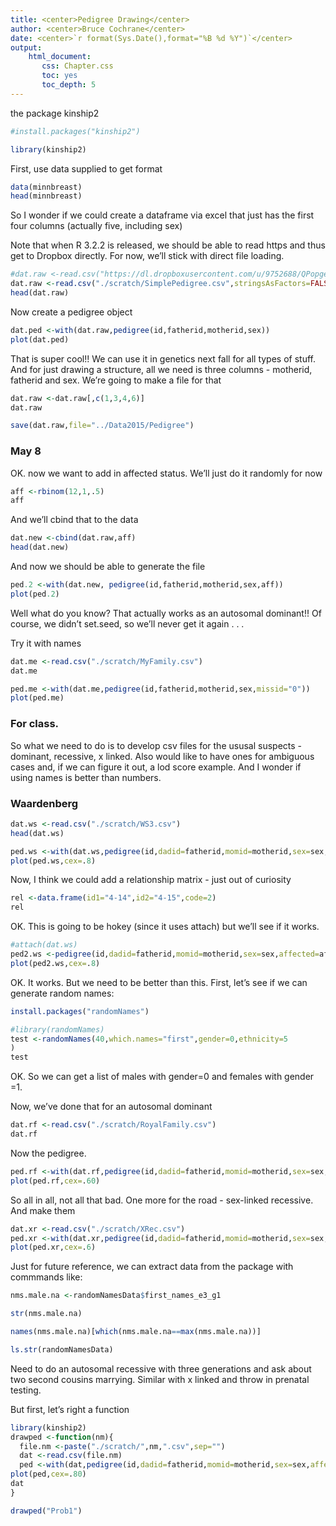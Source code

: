 ```yaml
---
title: <center>Pedigree Drawing</center>
author: <center>Bruce Cochrane</center>
date: <center>`r format(Sys.Date(),format="%B %d %Y")`</center>
output: 
    html_document:
       css: Chapter.css
       toc: yes
       toc_depth: 5
---
```


 the package kinship2
```r
#install.packages("kinship2")
```
```r
library(kinship2)
```
First, use data supplied to get format
```r
data(minnbreast)
head(minnbreast)
```

So I wonder if we could create a dataframe via excel that just has the first four columns (actually five, including sex)

Note that when R 3.2.2 is released, we should be able to read https and thus get to Dropbox directly.  For now, we'll stick with direct file loading.
```r
#dat.raw <-read.csv("https://dl.dropboxusercontent.com/u/9752688/QPopgen/Summer15Development/DATA/SimplePedigree.csv",stringsAsFactors=FALSE)
dat.raw <-read.csv("./scratch/SimplePedigree.csv",stringsAsFactors=FALSE)
head(dat.raw)
```
Now create a pedigree object
```r
dat.ped <-with(dat.raw,pedigree(id,fatherid,motherid,sex))
plot(dat.ped)
```
That is super cool!!  We can use it in genetics next fall for all types of stuff.  And for just drawing a structure, all we need is three columns - motherid, fatherid and sex.  We're going to make a file for that
```r
dat.raw <-dat.raw[,c(1,3,4,6)]
dat.raw
```
```r
save(dat.raw,file="../Data2015/Pedigree")
```
### May 8

OK.  now we want to add in affected status.  We'll just do it randomly for now
```r
aff <-rbinom(12,1,.5)
aff
```
And we'll cbind that to the data
```r
dat.new <-cbind(dat.raw,aff)
head(dat.new)
```
And now we should be able to generate the file
```r
ped.2 <-with(dat.new, pedigree(id,fatherid,motherid,sex,aff))
plot(ped.2)
```
Well what do you know?  That actually works as an autosomal dominant!!  Of course, we didn't set.seed, so we'll never get it again . . . 


Try it with names
```r
dat.me <-read.csv("./scratch/MyFamily.csv")
dat.me
```
```r
ped.me <-with(dat.me,pedigree(id,fatherid,motherid,sex,missid="0"))
plot(ped.me)
```
### For class.

So what we need to do is to develop csv files for the ususal suspects - dominant, recessive, x linked.  Also would like to have ones for ambiguous cases and, if we can figure it out, a lod score example.  And I wonder if using names is better than numbers.

### Waardenberg

```r
dat.ws <-read.csv("./scratch/WS3.csv")
head(dat.ws)
```
```r
ped.ws <-with(dat.ws,pedigree(id,dadid=fatherid,momid=motherid,sex=sex,affected=aff,missid="0",))
plot(ped.ws,cex=.8)
```
Now, I think we could add a relationship matrix - just out of curiosity
```r
rel <-data.frame(id1="4-14",id2="4-15",code=2)
rel
```
OK.  This is going to be hokey (since it uses attach) but we'll see if it works.

```r
#attach(dat.ws)
ped2.ws <-pedigree(id,dadid=fatherid,momid=motherid,sex=sex,affected=aff,missid="0",relation = rel)
plot(ped2.ws,cex=.8)
```
OK.  It works. But we need to be better than this.  First, let's see if we can generate random names:

```r
install.packages("randomNames")
```
```r
#library(randomNames)
test <-randomNames(40,which.names="first",gender=0,ethnicity=5
)
test
```
OK.  So we can get a list of males with gender=0 and females with gender =1.

Now, we've done that for an autosomal dominant
```r
dat.rf <-read.csv("./scratch/RoyalFamily.csv")
dat.rf
```
Now the pedigree.
```r
ped.rf <-with(dat.rf,pedigree(id,dadid=fatherid,momid=motherid,sex=sex,affected=aff,missid="0"))
plot(ped.rf,cex=.60)
```
So all in all, not all that bad.  One more for the road - sex-linked recessive.  And make them 

```r
dat.xr <-read.csv("./scratch/XRec.csv")
ped.xr <-with(dat.xr,pedigree(id,dadid=fatherid,momid=motherid,sex=sex,affected=aff,missid="0"))
plot(ped.xr,cex=.6)
```
Just for future reference, we can extract data from the package with commmands like:
```r
nms.male.na <-randomNamesData$first_names_e3_g1
```
```r
str(nms.male.na)
```
```r
names(nms.male.na)[which(nms.male.na==max(nms.male.na))]
```
```r
ls.str(randomNamesData)
```
Need to do an autosomal recessive with three generations and ask about two second cousins marrying.  Similar with x linked and throw in prenatal testing.

But first, let's right a function

```r
library(kinship2)
drawped <-function(nm){
  file.nm <-paste("./scratch/",nm,".csv",sep="")
  dat <-read.csv(file.nm)
  ped <-with(dat,pedigree(id,dadid=fatherid,momid=motherid,sex=sex,affected=aff,missid="0"))
plot(ped,cex=.80)
dat
}

```
```r
drawped("Prob1")
```

